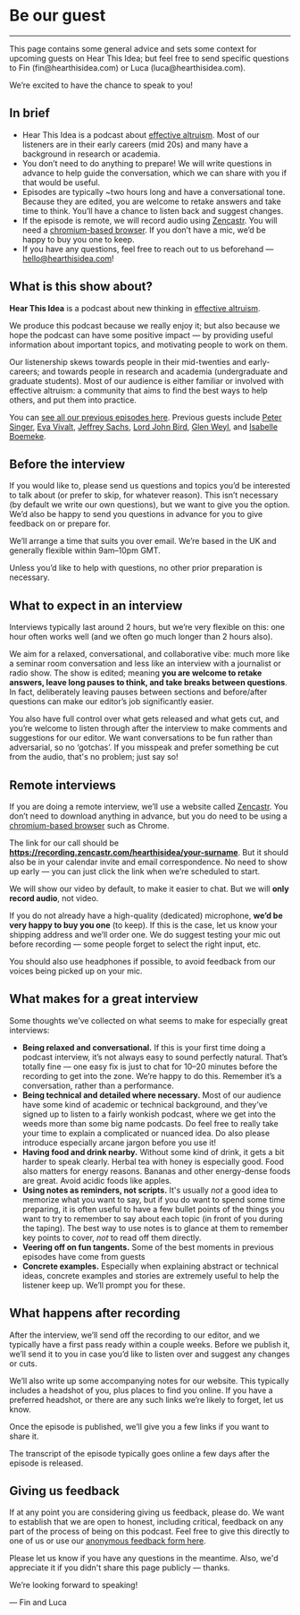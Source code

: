 
<Layout>
<Seo title="Be our guest" />

<h1>Be our guest</h1>
<hr className="line" />
<div className="producer">
This page contains some general advice and sets some context for upcoming guests on Hear This Idea; but feel free to send specific questions to Fin (fin@hearthisidea.com) or Luca (luca@hearthisidea.com).

We’re excited to have the chance to speak to you!

## In brief

- Hear This Idea is a podcast about [effective altruism](https://www.effectivealtruism.org/). Most of our listeners are in their early careers (mid 20s) and many have a background in research or academia.
- You don’t need to do anything to prepare! We will write questions in advance to help guide the conversation, which we can share with you if that would be useful.
- Episodes are typically ~two hours long and have a conversational tone. Because they are edited, you are welcome to retake answers and take time to think. You’ll have a chance to listen back and suggest changes.
- If the episode is remote, we will record audio using [Zencastr](https://zencastr.com/). You will need a [chromium-based browser](https://www.zdnet.com/pictures/all-the-chromium-based-browsers/). If you don’t have a mic, we’d be happy to buy you one to keep.
- If you have any questions, feel free to reach out to us beforehand — [hello@hearthisidea.com](mailto:hello@hearthisidea.com)!

## What is this show about?

**Hear This Idea** is a podcast about new thinking in [effective altruism](https://www.effectivealtruism.org/).

We produce this podcast because we really enjoy it; but also because we hope the podcast can have some positive impact — by providing useful information about important topics, and motivating people to work on them.

Our listenership skews towards people in their mid-twenties and early-careers; and towards people in research and academia (undergraduate and graduate students). Most of our audience is either familiar or involved with effective altruism: a community that aims to find the best ways to help others, and put them into practice.

You can [see all our previous episodes here](https://hearthisidea.com/episodes). Previous guests include [Peter Singer](https://en.wikipedia.org/wiki/Peter_Singer), [Eva Vivalt](https://en.wikipedia.org/wiki/Eva_Vivalt), [Jeffrey Sachs](https://en.wikipedia.org/wiki/Jeffrey_Sachs), [Lord John Bird](https://en.wikipedia.org/wiki/John_Bird,_Baron_Bird), [Glen Weyl](https://en.wikipedia.org/wiki/Glen_Weyl), and [Isabelle Boemeke](https://twitter.com/isabelleboemeke?lang=en).

## Before the interview

If you would like to, please send us questions and topics you’d be interested to talk about (or prefer to skip, for whatever reason). This isn’t necessary (by default we write our own questions), but we want to give you the option. We’d also be happy to send you questions in advance for you to give feedback on or prepare for.

We’ll arrange a time that suits you over email. We’re based in the UK and generally flexible within 9am–10pm GMT.

Unless you’d like to help with questions, no other prior preparation is necessary.

## What to expect in an interview

Interviews typically last around 2 hours, but we’re very flexible on this: one hour often works well (and we often go much longer than 2 hours also).

We aim for a relaxed, conversational, and collaborative vibe: much more like a seminar room conversation and less like an interview with a journalist or radio show. The show is edited; meaning **you are welcome to retake answers, leave long pauses to think, and take breaks between questions**. In fact, deliberately leaving pauses between sections and before/after questions can make our editor’s job significantly easier.

You also have full control over what gets released and what gets cut, and you’re welcome to listen through after the interview to make comments and suggestions for our editor. We want conversations to be fun rather than adversarial, so no ‘gotchas’. If you misspeak and prefer something be cut from the audio, that's no problem; just say so!

## Remote interviews

If you are doing a remote interview, we’ll use a website called [Zencastr](https://zencastr.com/). You don’t need to download anything in advance, but you do need to be using a [chromium-based browser](https://www.zdnet.com/pictures/all-the-chromium-based-browsers/) such as Chrome.

The link for our call should be **https://recording.zencastr.com/hearthisidea/your-surname**. But it should also be in your calendar invite and email correspondence. No need to show up early — you can just click the link when we’re scheduled to start.

We will show our video by default, to make it easier to chat. But we will **only record audio**, not video.

If you do not already have a high-quality (dedicated) microphone, **we’d be very happy to buy you one** (to keep). If this is the case, let us know your shipping address and we’ll order one. We do suggest testing your mic out before recording — some people forget to select the right input, etc.

You should also use headphones if possible, to avoid feedback from our voices being picked up on your mic.

## What makes for a great interview

Some thoughts we’ve collected on what seems to make for especially great interviews:

- **Being relaxed and conversational.** If this is your first time doing a podcast interview, it’s not always easy to sound perfectly natural. That’s totally fine — one easy fix is just to chat for 10–20 minutes before the recording to get into the zone. We’re happy to do this. Remember it’s a conversation, rather than a performance.
- **Being technical and detailed where necessary.** Most of our audience have some kind of academic or technical background, and they’ve signed up to listen to a fairly wonkish podcast, where we get into the weeds more than some big name podcasts. Do feel free to really take your time to explain a complicated or nuanced idea. Do also please introduce especially arcane jargon before you use it!
- **Having food and drink nearby.** Without some kind of drink, it gets a bit harder to speak clearly. Herbal tea with honey is especially good. Food also matters for energy reasons. Bananas and other energy-dense foods are great. Avoid acidic foods like apples.
- **Using notes as reminders, not scripts.** It's usually *not* a good idea to memorize what you want to say, but if you do want to spend some time preparing, it is often useful to have a few bullet points of the things you want to try to remember to say about each topic (in front of you during the taping). The best way to use notes is to glance at them to remember key points to cover, *not* to read off them directly.
- **Veering off on fun tangents.** Some of the best moments in previous episodes have come from guests 
- **Concrete examples.** Especially when explaining abstract or technical ideas, concrete examples and stories are extremely useful to help the listener keep up. We’ll prompt you for these.

## What happens after recording

After the interview, we’ll send off the recording to our editor, and we typically have a first pass ready within a couple weeks. Before we publish it, we’ll send it to you in case you’d like to listen over and suggest any changes or cuts.

We’ll also write up some accompanying notes for our website. This typically includes a headshot of you, plus places to find you online. If you have a preferred headshot, or there are any such links we’re likely to forget, let us know.

Once the episode is published, we’ll give you a few links if you want to share it.

The transcript of the episode typically goes online a few days after the episode is released.

## Giving us feedback

If at any point you are considering giving us feedback, please do. We want to establish that we are open to honest, including critical, feedback on any part of the process of being on this podcast. Feel free to give this directly to one of us or use our [anonymous feedback form here](https://tally.so/r/n0Q509).

Please let us know if you have any questions in the meantime. Also, we'd appreciate it if you didn't share this page publicly — thanks.

We’re looking forward to speaking! 

— Fin and Luca

</div>
</Layout>
